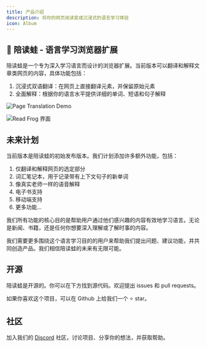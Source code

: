 ```yaml
---
title: 产品介绍
description: 将你的网页阅读变成沉浸式的语言学习体验
icon: Album
---
```


## 🐸 陪读蛙 - 语言学习浏览器扩展

陪读蛙是一个专为深入学习语言而设计的浏览器扩展。当前版本可以翻译和解释文章类网页的内容，具体功能包括：

1. 沉浸式双语翻译：在网页上直接翻译元素，并保留原始元素
2. 全面解释：根据你的语言水平提供详细的单词、短语和句子解释

![Page Translation Demo](/tutorial/get-started/page-translation-demo.gif)

![Read Frog 界面](/tutorial/get-started/interface.png)

## 未来计划

当前版本是陪读蛙的初始发布版本。我们计划添加许多额外功能，包括：

1. 仅翻译和解释网页的选定部分
2. 词汇笔记本，用于记录带有上下文句子的新单词
3. 像真实老师一样的语音解释
4. 电子书支持
5. 移动端支持
6. 更多功能...

我们所有功能的核心目的是帮助用户通过他们感兴趣的内容有效地学习语言。无论是新闻、书籍，还是任何你想要深入理解或了解时事的内容。

我们需要更多围绕这个语言学习目的的用户来帮助我们提出问题、建议功能，并共同创造产品。我们相信陪读蛙的未来有无限可能。

## 开源

陪读蛙是开源的。你可以在下方找到源代码。欢迎提出 issues 和 pull requests。

<GithubInfo owner="mengxi-ream" repo="read-frog" />

如果你喜欢这个项目，可以在 Github 上给我们一个 ⭐ star。

## 社区

加入我们的 [Discord](https://discord.gg/nmhvb6u2T7) 社区，讨论项目、分享你的想法，并获取帮助。
